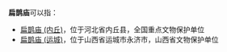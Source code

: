 '''扁鹊庙'''可以指：
*[[扁鹊庙_(内丘)|扁鹊庙 (内丘)]]，位于河北省内丘县，全国重点文物保护单位
*[[扁鹊庙_(运城)|扁鹊庙 (运城)]]，位于山西省运城市永济市，山西省文物保护单位

{{Disambig|B|cat=三字建築物消歧義}}